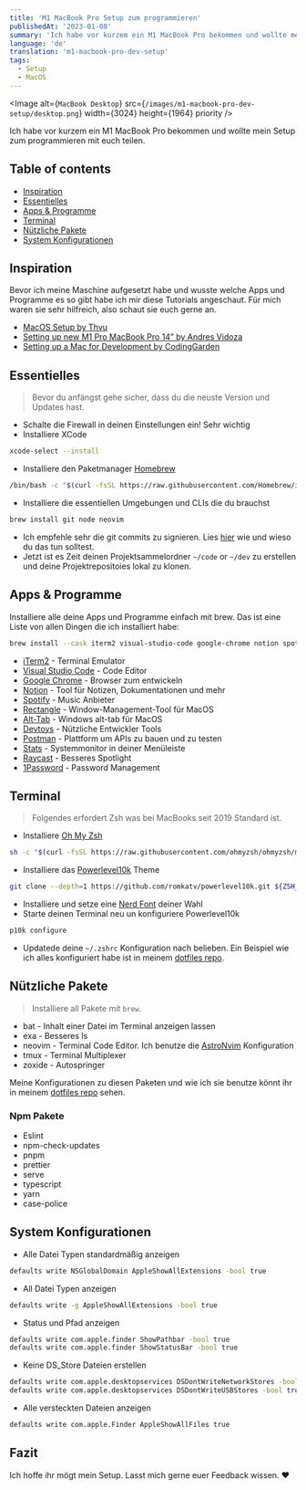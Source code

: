 ```yaml
---
title: 'M1 MacBook Pro Setup zum programmieren'
publishedAt: '2023-01-08'
summary: 'Ich habe vor kurzem ein M1 MacBook Pro bekommen und wollte mein Setup zum programmieren mit euch teilen'
language: 'de'
translation: 'm1-macbook-pro-dev-setup'
tags:
  - Setup
  - MacOS
---
```


<Image
  alt={`MacBook Desktop`}
  src={`/images/m1-macbook-pro-dev-setup/desktop.png`}
  width={3024}
  height={1964}
  priority
/>

Ich habe vor kurzem ein M1 MacBook Pro bekommen und wollte mein Setup zum programmieren mit euch teilen.

## Table of contents

- [Inspiration](#inspiration)
- [Essentielles](#essentielles)
- [Apps & Programme](#apps--programme)
- [Terminal](#terminal)
- [Nützliche Pakete](#nützliche-pakete)
- [System Konfigurationen](#system-konfigurationen)

## Inspiration

Bevor ich meine Maschine aufgesetzt habe und wusste welche Apps und Programme es so gibt habe ich mir diese Tutorials angeschaut. Für mich waren sie sehr hilfreich, also schaut sie euch gerne an.

- [MacOS Setup by Thvu](https://thvu.notion.site/MacOS-Setup-622eb7a2f0184c079a7c42827dbd26e0#7457a164b0ed4db38cabf02b398538b0)
- [Setting up new M1 Pro MacBook Pro 14” by Andres Vidoza
  ](https://www.youtube.com/watch?v=hafaO6hU96E)
- [Setting up a Mac for Development by CodingGarden](https://www.youtube.com/watch?v=2_ZbslLnshw)

## Essentielles

> Bevor du anfängst gehe sicher, dass du die neuste Version und Updates hast.

- Schalte die Firewall in deinen Einstellungen ein! Sehr wichtig
- Installiere XCode

```bash
xcode-select --install
```

- Installiere den Paketmanager [Homebrew](https://brew.sh)

```bash
/bin/bash -c "$(curl -fsSL https://raw.githubusercontent.com/Homebrew/install/HEAD/install.sh)"
```

- Installiere die essentiellen Umgebungen und CLIs die du brauchst

```bash
brew install git node neovim
```

- Ich empfehle sehr die git commits zu signieren. Lies [hier](https://withblue.ink/2020/05/17/how-and-why-to-sign-git-commits.html) wie und wieso du das tun solltest.
- Jetzt ist es Zeit deinen Projektsammelordner `~/code` or `~/dev` zu erstellen und deine Projektrepositoies lokal zu klonen.

## Apps & Programme

Installiere alle deine Apps und Programme einfach mit brew. Das ist eine Liste von allen Dingen die ich installiert habe:

```bash
brew install --cask iterm2 visual-studio-code google-chrome notion spotify rectangle alt-tab devtoys postman stats 1password
```

- [iTerm2](https://iterm2.com) - Terminal Emulator
- [Visual Studio Code](https://code.visualstudio.com) - Code Editor
- [Google Chrome](https://www.google.com/chrome) - Browser zum entwickeln
- [Notion](https://www.notion.so/de-de) - Tool für Notizen, Dokumentationen und mehr
- [Spotify](https://spotify.com) - Music Anbieter
- [Rectangle](https://rectangleapp.com) - Window-Management-Tool für MacOS
- [Alt-Tab](https://alt-tab-macos.netlify.app) - Windows alt-tab für MacOS
- [Devtoys](https://github.com/ObuchiYuki/DevToysMac) - Nützliche Entwickler Tools
- [Postman](https://www.postman.com) - Plattform um APIs zu bauen und zu testen
- [Stats](https://github.com/exelban/stats) - Systemmonitor in deiner Menüleiste
- [Raycast](https://www.raycast.com) - Besseres Spotlight
- [1Password](https://1password.com) - Password Management

## Terminal

> Folgendes erfordert Zsh was bei MacBooks seit 2019 Standard ist.

- Installiere [Oh My Zsh](https://ohmyz.sh)

```bash
sh -c "$(curl -fsSL https://raw.githubusercontent.com/ohmyzsh/ohmyzsh/master/tools/install.sh)"
```

- Installiere das [Powerlevel10k](https://github.com/romkatv/powerlevel10k) Theme

```bash
git clone --depth=1 https://github.com/romkatv/powerlevel10k.git ${ZSH_CUSTOM:-$HOME/.oh-my-zsh/custom}/themes/powerlevel10k
```

- Installiere und setze eine [Nerd Font](https://www.nerdfonts.com) deiner Wahl
- Starte deinen Terminal neu un konfiguriere Powerlevel10k

```bash
p10k configure
```

- Updatede deine `~/.zshrc` Konfiguration nach belieben. Ein Beispiel wie ich alles konfiguriert habe ist in meinem [dotfiles repo](https://github.com/alex289/dotfiles/tree/main/mac).

## Nützliche Pakete

> Installiere all Pakete mit `brew`.

- bat - Inhalt einer Datei im Terminal anzeigen lassen
- exa - Besseres ls
- neovim - Terminal Code Editor. Ich benutze die [AstroNvim](https://astronvim.github.io) Konfiguration
- tmux - Terminal Multiplexer
- zoxide - Autospringer

Meine Konfigurationen zu diesen Paketen und wie ich sie benutze könnt ihr in meinem [dotfiles repo](https://github.com/alex289/dotfiles/tree/main/mac) sehen.

### Npm Pakete

- Eslint
- npm-check-updates
- pnpm
- prettier
- serve
- typescript
- yarn
- case-police

## System Konfigurationen

- Alle Datei Typen standardmäßig anzeigen

```bash
defaults write NSGlobalDomain AppleShowAllExtensions -bool true
```

- All Datei Typen anzeigen

```bash
defaults write -g AppleShowAllExtensions -bool true
```

- Status und Pfad anzeigen

```bash
defaults write com.apple.finder ShowPathbar -bool true
defaults write com.apple.finder ShowStatusBar -bool true
```

- Keine DS_Store Dateien erstellen

```bash
defaults write com.apple.desktopservices DSDontWriteNetworkStores -bool true
defaults write com.apple.desktopservices DSDontWriteUSBStores -bool true
```

- Alle versteckten Dateien anzeigen

```bash
defaults write com.apple.Finder AppleShowAllFiles true
```

## Fazit

Ich hoffe ihr mögt mein Setup. Lasst mich gerne euer Feedback wissen. ❤️
